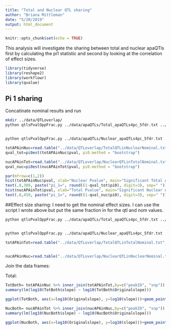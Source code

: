 ```yaml
---
title: "Total and Nuclear QTL sharing"
author: "Briana Mittleman"
date: "5/20/2019"
output: html_document
---
```


```r
knitr::opts_chunk$set(echo = TRUE)
```
This analysis will investigate the sharing between total and nuclear apaQTls first by calculating the pi1 statistic and second by looking at the correlation of effect sizes.  
```r
library(tidyverse)
library(reshape2)
library(workflowr)
library(qvalue)
```


## Pi 1 sharing  

Concatinate nominal results and run

```bash
mkdir ../data/QTLoverlap/
python qtlsPvalOppFrac.py ../data/apaQTLs/Total_apaQTLs4pc_5fdr.txt ../data/apaQTLNominal_4pc/APApeak_Phenotype_GeneLocAnno.Nuclear.5perc.fc.gz.qqnorm_AllChrom.txt ../data/QTLoverlap/TotalQTLinNuclearNominal.txt  


python qtlsPvalOppFrac.py ../data/apaQTLs/Nuclear_apaQTLs4pc_5fdr.txt ../data/apaQTLNominal_4pc/APApeak_Phenotype_GeneLocAnno.Total.5perc.fc.gz.qqnorm_AllChrom.txt ../data/QTLoverlap/NuclearQTLinTotalNominal.txt  

```


```r
totAPAinNuc=read.table("../data/QTLoverlap/TotalQTLinNuclearNominal.txt", header = F, stringsAsFactors = F, col.names=c("peakID", "snp", "dist", "pval", "slope"))
qval_tot=pi0est(totAPAinNuc$pval, pi0.method = "bootstrap")

nucAPAinTot=read.table("../data/QTLoverlap/NuclearQTLinTotalNominal.txt", header = F, stringsAsFactors = F, col.names=c("peakID", "snp", "dist", "pval", "slope"))
qval_nuc=pi0est(nucAPAinTot$pval, pi0.method = "bootstrap")


```
```r
par(mfrow=c(1,2))
hist(totAPAinNuc$pval, xlab="Nuclear Pvalue", main="Significant Total APA QTLs \n Nuclear")
text(.8,300, paste("pi_1=", round((1-qval_tot$pi0), digit=3), sep=" "))
hist(nucAPAinTot$pval, xlab="Total Pvalue", main="Significant Nuclear APA QTLs \n Total")
text(.8,450, paste("pi_1=", round((1-qval_nuc$pi0), digit=3), sep=" "))
```


##Effect size sharing:
I need to get the nominal effect sizes. I can use the script I wrote above but put the same fraction in for the qtl and nom values.
```bash

python qtlsPvalOppFrac.py ../data/apaQTLs/Total_apaQTLs4pc_5fdr.txt ../data/apaQTLNominal_4pc/APApeak_Phenotype_GeneLocAnno.Total.5perc.fc.gz.qqnorm_AllChrom.txt ../data/QTLoverlap/TotalQTLinTotalNominal.txt  


python qtlsPvalOppFrac.py ../data/apaQTLs/Nuclear_apaQTLs4pc_5fdr.txt ../data/apaQTLNominal_4pc/APApeak_Phenotype_GeneLocAnno.Nuclear.5perc.fc.gz.qqnorm_AllChrom.txt ../data/QTLoverlap/NuclearQTLinNuclearNominal.txt  
```


```r
totAPAinTot=read.table("../data/QTLoverlap/TotalQTLinTotalNominal.txt", header = F, stringsAsFactors = F, col.names=c("peakID", "snp", "dist", "pval", "slope")) %>% dplyr::select(peakID, snp, slope) %>% dplyr::rename("Originalslope"=slope)


nucAPAinNuc=read.table("../data/QTLoverlap/NuclearQTLinNuclearNominal.txt", header = F, stringsAsFactors = F, col.names=c("peakID", "snp", "dist", "pval", "slope")) %>% dplyr::select(peakID, snp, slope)%>% dplyr::rename("Originalslope"=slope)

```



Join the data frames: 

Total:
```r
TotBoth= totAPAinNuc %>% inner_join(totAPAinTot,by=c("peakID", "snp"))
summary(lm(log10(TotBoth$slope) ~ log10(TotBoth$Originalslope)))

```

```r
ggplot(TotBoth, aes(x=log10(Originalslope), y=log10(slope)))+geom_point() + geom_smooth(method="lm") + labs(title="Total apaQTL effect sizes", x="Effect size in Nuclear",y="Effect size in Total") + geom_density_2d(col="red")
```

```r
NucBoth= nucAPAinTot %>% inner_join(nucAPAinNuc,by=c("peakID", "snp"))
summary(lm(log10(NucBoth$slope) ~ log10(NucBoth$Originalslope)))
```

```r
ggplot(NucBoth, aes(x=log10(Originalslope), y=log10(slope)))+geom_point() + geom_smooth(method="lm") + labs(title="Nuclear apaQTL effect sizes", x="Effect size in Total",y="Effect size in Nuclear") + geom_density_2d(col="red")
```

